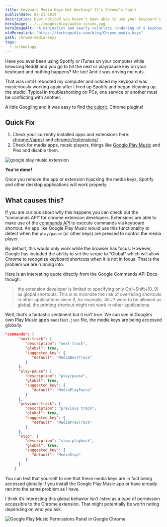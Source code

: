 ```yaml
---
title: Keyboard Media Keys Not Working? It’s Chrome’s Fault
publishDate: 02-21-2019
description: Ever noticed you haven't been able to use your keyboard's media keys to play and pause music while chrome is open? Let's see why.
heroImage: ../../images/blog/audio-issues.jpg
heroImageAlt: "A minimalist and nearly colorless rendering of a keyboard in a void space, sitting in front of a floating glowing icon of the mute symbol, shining brightly. Image created by TechSquidTV in Blender."
oldPermalink: "https://techsquidtv.com/blog/Chrome_media_keys"
path: chrome-media-keys
tags:
  - technology
---
```



Have you ever been using Spotify or iTunes on your computer while browsing Reddit and you go to hit the next or play/pause key on your keyboard and nothing happens? Me too! And it was driving me nuts.

That was until I rebooted my computer and noticed my keyboard was mysteriously working again after I fired up Spotify and began cleaning up the studio. Typical in troubleshooting on PCs, one service or another must be conflicting with another.

A little Googling and it was easy to find [the culprit](https://developer.chrome.com/apps/commands). Chrome plugins!

## Quick Fix

1. Check your currently installed apps and extensions here: [chrome://apps/](chrome://apps/) and [chrome://extensions/](chrome://extensions/)
2. Check for media apps, music players, things like [Google Play Music](https://chrome.google.com/webstore/detail/google-play-music/fahmaaghhglfmonjliepjlchgpgfmobi/related) and Plex and disable them.

<Image src={PlayMusicExtension} alt="google play music extension" />

**You’re done!**

Once you remove the app or extension hijacking the media keys, Spotify and other desktop applications will work properly.

## What causes this?

If you are curious about why this happens you can check out the “commands API” for chrome extension developers. Extensions are able to make use of the [commands API](https://developer.chrome.com/apps/commands) to execute commands via keyboard shortcut. An app like Google Play Music would use this functionality to detect when the `play/pause` (or other keys) are pressed to control the media player.

By default, this would only work while the browser has focus. However, Google has included the ability to set the scope to “Global” which will allow Chrome to recognize keyboard shortcuts when it is not in focus. That is the problem we are running into.

Here is an interesting quote directly from the Google Commands API Docs though:

> the extension developer is limited to specifying only Ctrl+Shift+[0..9] as global shortcuts. This is to minimize the risk of overriding shortcuts in other applications since if, for example, Alt+P were to be allowed as global, the printing shortcut might not work in other applications.

Well, that’s a fantastic sentiment but it isn’t true. We can see in Google’s own Play Music app’s `manifest.json` file, the media keys are being accessed globally.

```json
"commands": {
      "next-track": {
         "description": "next track",
         "global": true,
         "suggested_key": {
            "default": "MediaNextTrack"
         }
      },
      "play-pause": {
         "description": "play/pause",
         "global": true,
         "suggested_key": {
            "default": "MediaPlayPause"
         }
      },
      "previous-track": {
         "description": "previous track",
         "global": true,
         "suggested_key": {
            "default": "MediaPrevTrack"
         }
      },
      "stop": {
         "description": "stop playback",
         "global": true,
         "suggested_key": {
            "default": "MediaStop"
         }
      }
    }
```

You can test that yourself to see that these media keys are in fact being accessed globally if you install the Google Play Music app or have already ran into the same problem as I have.

I think it’s interesting this global behavior isn’t listed as a type of permission accessible to the Chrome extension. That might potentially be worth noting depending on who you ask.

<Image
  src={GoogleMusicPermissions}
  alt="Google Play Music Permissions Panel in Google Chrome"
/>
